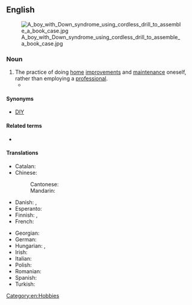{{also|do-it-yourself}}

==English==
[[Image:A boy with Down syndrome using cordless drill to assemble a book case.jpg|thumb]]

===Noun===
{{wikipedia}}
{{en-noun|-}}

# The practice of doing [[home]] [[improvement]]s and [[maintenance]] oneself, rather than employing a [[professional]].
#* {{quote-journal|en|year=1960|month=October|title=New reading on railways|journal=Trains Illustrated|page=640|text=<small>THE LONDON & NORTH WESTERN RAILWAY</small>. By O. S. Nock. ''Ian Allan''. 30s.<br>[...] One scarcely imagined, for example, that the great steel works at Crewe owed its existence to Sir Richard Moon's penchant for the principle of "'''Do it yourself'''", a principle born of a methodical, economical and far-seeing mind.}}

====Synonyms====
* [[DIY]]

====Related terms====
* {{l|en|do-it-yourself}}

====Translations====
{{trans-top|practice of doing home improvements and maintenance oneself}}
* Catalan: {{t+|ca|bricolatge|m}}
* Chinese:
*: Cantonese: {{t|yue|親力親為|tr=can1 lik6 can1 wai4}}
*: Mandarin: {{t+|cmn|親力親為|tr=qīnlìqīnwéi}}
* Danish: {{t|da|gør-det-selv|n}}, {{t|da|gør det selv|n}}
* Esperanto: {{t|eo|memfarado}}
* Finnish: {{t|fi|tee se itse}}, {{t|fi|itsetekeminen}}
* French: {{t+|fr|bricolage|m}}
{{trans-mid}}
* Georgian: {{t|ka|თვითმაკეთებლობა}}
* German: {{t|de|mach es selbst}}
* Hungarian: {{t+|hu|barkácsolás}}, {{t|hu|fúrás-faragás}}
* Irish: {{t|ga|déan féin é}}
* Italian: {{t|it|fai da te|m}}
* Polish: {{t+|pl|majsterkowanie|n}}
* Romanian: {{t|ro|fă-o singur}}
* Spanish: {{t|es|bricolaje|m}}
* Turkish: {{t|tr|kendin yap}}
{{trans-bottom}}

[[Category:en:Hobbies]]